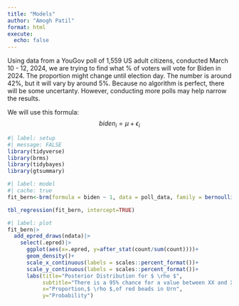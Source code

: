 ```yaml
---
title: "Models"
author: "Amogh Patil"
format: html
execute:
  echo: false
---
```


Using data from a YouGov poll of 1,559 US adult citizens, conducted March 10 - 12, 2024, we are trying to find what % of voters will vote for Biden in 2024. The proportion might change until election day. The number is around 42%, but it will vary by around 5%. Because no algorithm is perfect, there will be some uncertanty. However, conducting more polls may help narrow the results.

We will use this formula:
$$ biden_i =  \mu + \epsilon_i $$

```r
#| label: setup
#| message: FALSE
library(tidyverse)
library(brms)
library(tidybayes)
library(gtsummary)

```

```r
#| label: model
#| cache: true
fit_bern<-brm(formula = biden ~ 1, data = poll_data, family = bernoulli(), refresh = 0, silent = 2, seed = 9)
```

```r
tbl_regression(fit_bern, intercept=TRUE)
```

```r
#| label: plot
fit_bern|>
  add_epred_draws(ndata)|>
    select(.epred)|>
      ggplot(aes(x=.epred, y=after_stat(count/sum(count))))+
      geom_density()+
      scale_x_continuous(labels = scales::percent_format())+
      scale_y_continuous(labels = scales::percent_format())+
      labs(title="Posterior Distribution for $ \rho $",
           subtitle="There is a 95% chance for a value between XX and XX",
           x="Proportion,$ \rho $,of red beads in Urn",
           y="Probability")
```

